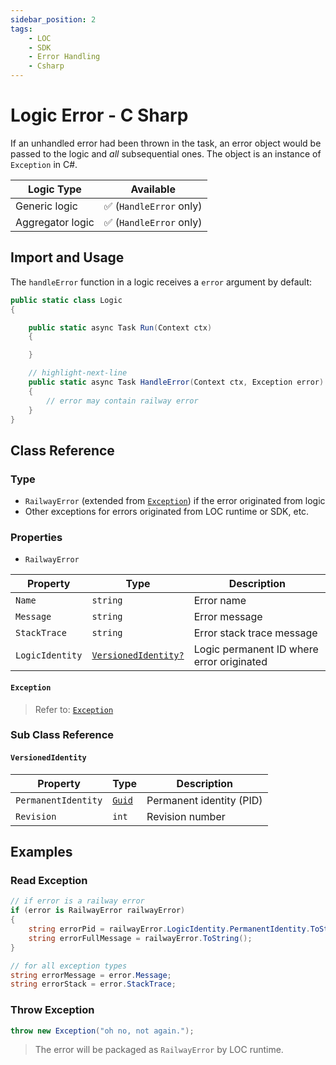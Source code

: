 ```yaml
---
sidebar_position: 2
tags:
    - LOC
    - SDK
    - Error Handling
    - Csharp
---
```


# Logic Error - C Sharp

If an unhandled error had been thrown in the task, an error object would be passed to the logic and _all_ subsequential ones. The object is an instance of `Exception` in C#.

| Logic Type       | Available               |
| ---------------- | ----------------------- |
| Generic logic    | ✅ (`HandleError` only) |
| Aggregator logic | ✅ (`HandleError` only) |

## Import and Usage

The `handleError` function in a logic receives a `error` argument by default:

```csharp showLineNumbers
public static class Logic
{

    public static async Task Run(Context ctx)
    {

    }

    // highlight-next-line
    public static async Task HandleError(Context ctx, Exception error)
    {
        // error may contain railway error
    }
}
```

## Class Reference

### Type

-   `RailwayError` (extended from [`Exception`](#exception)) if the error originated from logic
-   Other exceptions for errors originated from LOC runtime or SDK, etc.

### Properties

-   `RailwayError`

| Property        | Type                                       | Description                               |
| --------------- | ------------------------------------------ | ----------------------------------------- |
| `Name`          | `string`                                   | Error name                                |
| `Message`       | `string`                                   | Error message                             |
| `StackTrace`    | `string`                                   | Error stack trace message                 |
| `LogicIdentity` | [`VersionedIdentity?`](#versionedidentity) | Logic permanent ID where error originated |

#### `Exception`

> Refer to: [`Exception`](https://learn.microsoft.com/en-us/dotnet/api/system.exception?view=net-7.0)

### Sub Class Reference

#### `VersionedIdentity`

| Property            | Type                                                                            | Description              |
| ------------------- | ------------------------------------------------------------------------------- | ------------------------ |
| `PermanentIdentity` | [`Guid`](https://learn.microsoft.com/en-us/dotnet/api/system.guid?view=net-7.0) | Permanent identity (PID) |
| `Revision`          | `int`                                                                           | Revision number          |

## Examples

### Read Exception

```csharp title="HandleError()" showLineNumbers
// if error is a railway error
if (error is RailwayError railwayError)
{
    string errorPid = railwayError.LogicIdentity.PermanentIdentity.ToString();
    string errorFullMessage = railwayError.ToString();
}

// for all exception types
string errorMessage = error.Message;
string errorStack = error.StackTrace;
```

### Throw Exception

```csharp showLineNumbers
throw new Exception("oh no, not again.");
```

> The error will be packaged as `RailwayError` by LOC runtime.
